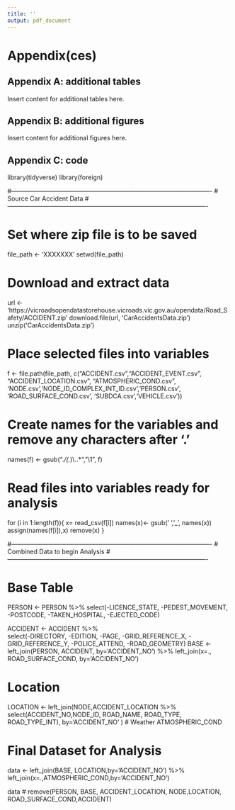 ```yaml
---
title: ''
output: pdf_document
---
```

# Appendix(ces)

## Appendix A: additional tables 

Insert content for additional tables here.

\newpage

## Appendix B: additional figures

Insert content for additional figures here. 

\newpage

## Appendix C: code

library(tidyverse)
library(foreign)

#-------------------------------------------------------------------------------------------------
# Source Car Accident Data 
#-------------------------------------------------------------------------------------------------

# Set where zip file is to be saved
file_path <- 'XXXXXXX'
setwd(file_path)

# Download and extract data
url <- 'https://vicroadsopendatastorehouse.vicroads.vic.gov.au/opendata/Road_Safety/ACCIDENT.zip'
download.file(url, 'CarAccidentsData.zip')
unzip('CarAccidentsData.zip')
  
# Place selected files into variables
f <- file.path(file_path, 
           c("ACCIDENT.csv","ACCIDENT_EVENT.csv", "ACCIDENT_LOCATION.csv", "ATMOSPHERIC_COND.csv",
             'NODE.csv','NODE_ID_COMPLEX_INT_ID.csv','PERSON.csv', 'ROAD_SURFACE_COND.csv',
             'SUBDCA.csv','VEHICLE.csv'))


# Create names for the variables and remove any characters after '.' 
names(f) <- gsub(".*/(.*)\\..*", "\\1", f)

# Read files into variables ready for analysis
for (i in 1:length(f)){
    x= read_csv(f[i])
    names(x)<- gsub(' ','_', names(x))
    assign(names(f[i]),x)
    remove(x)
  }


#-------------------------------------------------------------------------------------------------
# Combined Data to begin Analysis
#-------------------------------------------------------------------------------------------------

# Base Table
PERSON <- PERSON %>% 
          select(-LICENCE_STATE, -PEDEST_MOVEMENT, -POSTCODE, -TAKEN_HOSPITAL, -EJECTED_CODE)

ACCIDENT <- ACCIDENT %>%  
              select(-DIRECTORY, -EDITION, -PAGE, -GRID_REFERENCE_X, 
                     -GRID_REFERENCE_Y, -POLICE_ATTEND, -ROAD_GEOMETRY)
BASE <- left_join(PERSON, ACCIDENT, by='ACCIDENT_NO') %>% 
          left_join(x=., ROAD_SURFACE_COND, by='ACCIDENT_NO')

# Location
LOCATION <- left_join(NODE,ACCIDENT_LOCATION %>% 
                        select(ACCIDENT_NO,NODE_ID, ROAD_NAME, ROAD_TYPE, ROAD_TYPE_INT),
                      by='ACCIDENT_NO' ) 
# Weather
ATMOSPHERIC_COND

# Final Dataset for Analysis
data <- left_join(BASE, LOCATION,by='ACCIDENT_NO') %>% 
          left_join(x=.,ATMOSPHERIC_COND,by='ACCIDENT_NO')


data
# remove(PERSON, BASE, ACCIDENT_LOCATION, NODE,LOCATION, ROAD_SURFACE_COND,ACCIDENT)

